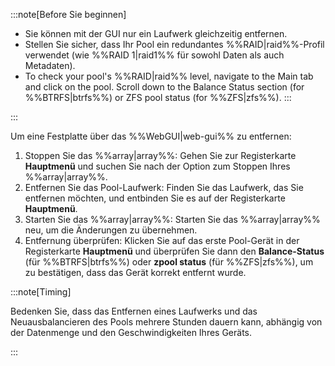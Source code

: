 :::note[Before Sie beginnen]

- Sie können mit der GUI nur ein Laufwerk gleichzeitig entfernen.
- Stellen Sie sicher, dass Ihr Pool ein redundantes %%RAID|raid%%-Profil verwendet (wie %%RAID 1|raid1%% für sowohl Daten als auch Metadaten).
- To check your pool's %%RAID|raid%% level, navigate to the Main tab and click on the pool. Scroll down to the Balance Status section (for %%BTRFS|btrfs%%) or ZFS pool status (for %%ZFS|zfs%%).
  :::

:::

Um eine Festplatte über das %%WebGUI|web-gui%% zu entfernen:

1. Stoppen Sie das %%array|array%%: Gehen Sie zur Registerkarte **Hauptmenü** und suchen Sie nach der Option zum Stoppen Ihres %%array|array%%.
2. Entfernen Sie das Pool-Laufwerk: Finden Sie das Laufwerk, das Sie entfernen möchten, und entbinden Sie es auf der Registerkarte **Hauptmenü**.
3. Starten Sie das %%array|array%%: Starten Sie das %%array|array%% neu, um die Änderungen zu übernehmen.
4. Entfernung überprüfen: Klicken Sie auf das erste Pool-Gerät in der Registerkarte **Hauptmenü** und überprüfen Sie dann den **Balance-Status** (für %%BTRFS|btrfs%%) oder **zpool status** (für %%ZFS|zfs%%), um zu bestätigen, dass das Gerät korrekt entfernt wurde.

:::note\[Timing]

Bedenken Sie, dass das Entfernen eines Laufwerks und das Neuausbalancieren des Pools mehrere Stunden dauern kann, abhängig von der Datenmenge und den Geschwindigkeiten Ihres Geräts.

:::
